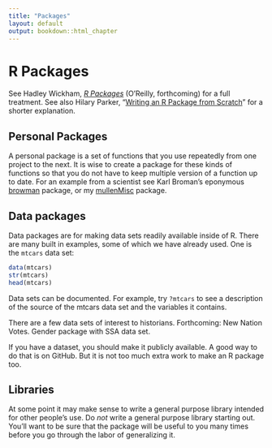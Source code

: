 ```yaml
---
title: "Packages"
layout: default
output: bookdown::html_chapter
---
```


# R Packages

See Hadley Wickham, *[R Packages](http://r-pkgs.had.co.nz/)* (O'Reilly, forthcoming) for a full treatment.  See also Hilary Parker, "[Writing an R Package from Scratch](http://hilaryparker.com/2014/04/29/writing-an-r-package-from-scratch/)" for a shorter explanation.

## Personal Packages

A personal package is a set of functions that you use repeatedly from one 
project to the next. It is wise to create a package for these kinds of 
functions so that you do not have to keep multiple version of a function up to 
date. For an example from a scientist see Karl Broman's eponymous 
[browman](http://cran.r-project.org/web/packages/broman/index.html) package, 
or my [mullenMisc](https://github.com/lmullen/mullenMisc) package.

## Data packages

Data packages are for making data sets readily available inside of R. There 
are many built in examples, some of which we have already used. One is the 
`mtcars` data set:

```r
data(mtcars)
str(mtcars)
head(mtcars)
```

Data sets can be documented. For example, try `?mtcars` to see a description of the source of the mtcars data set and the variables it contains.

There are a few data sets of interest to historians. Forthcoming: New Nation Votes. Gender package with SSA data set.

If you have a dataset, you should make it publicly available. A good way to do that is on GitHub. But it is not too much extra work to make an R package too.

## Libraries

At some point it may make sense to write a general purpose library intended for other people's use. Do *not* write a general purpose library starting out. You'll want to be sure that the package will be useful to you many times before you go through the labor of generalizing it.
